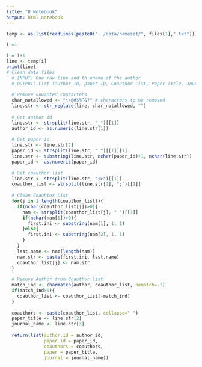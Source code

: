 ```yaml
---
title: "R Notebook"
output: html_notebook
---
```


```r
temp <- as.list(readLines(paste0("../data/nameset/", files[1],".txt")))
```

```r
i =1

i = i+1
line <- temp[i]
print(line)
# Clean data files
  # INPUT: One raw line and th ename of the author
  # OUTPUT: List (author ID, paper ID, Coauthor List, Paper Title, Journal Title)
  
  # Remove unwanted characters
  char_notallowed <- "\\@#$%^&?" # characters to be removed
  line.str <- str_replace(line, char_notallowed, "")
  
  # Get author id
  line.str <- strsplit(line.str, "_")[[1]]
  author_id <- as.numeric(line.str[1])
  
  # Get paper id
  line.str <- line.str[2]
  paper_id <- strsplit(line.str, " ")[[1]][1]
  line.str <- substring(line.str, nchar(paper_id)+1, nchar(line.str))
  paper_id <- as.numeric(paper_id)
  
  # Get coauthor list
  line.str <- strsplit(line.str, "<>")[[1]]
  coauthor_list <- strsplit(line.str[1], ";")[[1]]
  
  # Clean Coauhtor List
  for(j in 1:length(coauthor_list)){
    if(nchar(coauthor_list[j])>0){
      nam <- strsplit(coauthor_list[j], " ")[[1]]
      if(nchar(nam[1])>0){
        first.ini <- substring(nam[1], 1, 1)
      }else{
        first.ini <- substring(nam[2], 1, 1)
      }
    }
    last.name <- nam[length(nam)]
    nam.str <- paste(first.ini, last.name)
    coauthor_list[j] <- nam.str
  }
  
  # Remove Author from Coauthor list
  match_ind <- charmatch(author, coauthor_list, nomatch=-1)
  if(match_ind>0){
    coauthor_list <- coauthor_list[-match_ind]
  }
  
  coauthors <- paste(coauthor_list, collapse=" ")
  paper_title <- line.str[2]
  journal_name <- line.str[3]
  
  return(list(author.id = author_id, 
              paper.id = paper_id, 
              coauthors = coauthors, 
              paper = paper_title, 
              journal = journal_name))
```

